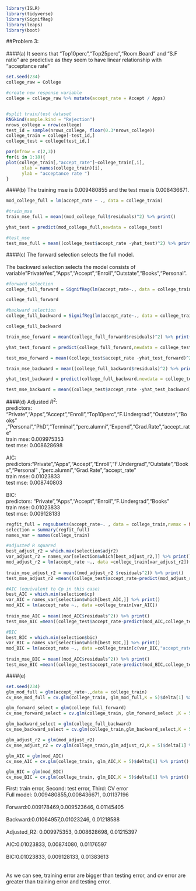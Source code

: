
```r
library(ISLR)
library(tidyverse)
library(SignifReg)
library(leaps)
library(boot)
```
##Problem 3:
\
\
####(a)
It seems that "Top10perc","Top25perc","Room.Board" and "S.F ratio" are predictive as they seem to have linear relationship with "acceptance rate"
```r
set.seed(234)
college_raw = College

#create new response variable
college = college_raw %>% mutate(accept_rate = Accept / Apps)


#split train/test dataset
RNGkind(sample.kind = "Rejection")
nrows_college = nrow(college)
test_id = sample(nrows_college, floor(0.3*nrows_college)) 
college_train = college[-test_id,] 
college_test = college[test_id,] 
```

```r
par(mfrow = c(2,3))
for(i in 1:18){
plot(college_train[,"accept_rate"]~college_train[,i],
      xlab = names(college_train)[i],
      ylab = "acceptance rate ")
}
```

####(b)
The training mse is 0.009480855 and the test mse is 0.008436671. 
```r
mod_college_full = lm(accept_rate ~ ., data = college_train)

#train_mse
train_mse_full = mean((mod_college_full$residuals)^2) %>% print()

yhat_test = predict(mod_college_full,newdata = college_test) 

#test_mse
test_mse_full = mean((college_test$accept_rate -yhat_test)^2) %>% print()
```
####(c)
The forward selection selects the full model. 
\
\
The backward selection selects the model consists of variable"PrivateYes","Apps","Accept","Enroll","Outstate","Books","Personal". 
```r
#forward selection
college_full_forward = SignifReg(lm(accept_rate~., data = college_train), alpha = 0.05, direction = "forward", correction = "None", trace = FALSE) 

college_full_forward

#backward selection
college_full_backward = SignifReg(lm(accept_rate~., data = college_train), alpha = 0.05, direction = "backward", correction = "None", trace = FALSE)

college_full_backward 
```


```r
train_mse_forward = mean((college_full_forward$residuals)^2) %>% print()

yhat_test_forward = predict(college_full_forward,newdata = college_test)

test_mse_forward = mean((college_test$accept_rate -yhat_test_forward)^2) %>% print()
```

```r
train_mse_backward = mean((college_full_backward$residuals)^2) %>% print()

yhat_test_backward = predict(college_full_backward,newdata = college_test)

test_mse_backward = mean((college_test$accept_rate -yhat_test_backward)^2) %>% print()
```
####(d)
Adjusted $R^2$:
\
predictors: "Private","Apps","Accept","Enroll","Top10perc","F.Undergrad","Outstate","Books"     ,"Personal","PhD","Terminal","perc.alumni","Expend","Grad.Rate","accept_rate"
\
train mse: 0.009975353
\
test mse: 0.008628698
\
\
AIC:
\
predictors:"Private","Apps","Accept","Enroll","F.Undergrad","Outstate","Books","Personal"   ,"perc.alumni","Grad.Rate","accept_rate"
\
train mse: 0.01023833
\
test mse: 0.008740803
\
\
BIC:
\
predictors: "Private","Apps","Accept","Enroll","F.Undergrad","Books"
\
train mse: 0.01023833
\
test mse: 0.009128133


```r
regfit_full = regsubsets(accept_rate~. , data = college_train,nvmax = NULL) 
selection = summary(regfit_full)
names_var = names(college_train) 
```

```r
#adjusted R squared 
best_adjust_r2 = which.max(selection$adjr2)
var_adjust_r2 = names_var[selection$which[best_adjust_r2,]] %>% print()
mod_adjust_r2 = lm(accept_rate ~., data =college_train[var_adjust_r2])
      
train_mse_adjust_r2 = mean((mod_adjust_r2 $residuals^2)) %>% print()
test_mse_adjust_r2 =mean((college_test$accept_rate-predict(mod_adjust_r2,college_test))^2)%>% print()
```
```r
#AIC (equivalent to Cp in this case)
best_AIC = which.min(selection$cp)
var_AIC = names_var[selection$which[best_AIC,]] %>% print()
mod_AIC = lm(accept_rate ~., data =college_train[var_AIC])
      
train_mse_AIC = mean((mod_AIC$residuals^2)) %>% print()
test_mse_AIC =mean((college_test$accept_rate-predict(mod_AIC,college_test))^2)%>% print()
```
```r
#BIC 
best_BIC = which.min(selection$bic)
var_BIC = names_var[selection$which[best_BIC,]] %>% print()
mod_BIC = lm(accept_rate ~., data =college_train[c(var_BIC,"accept_rate")])
      
train_mse_BIC = mean((mod_AIC$residuals^2)) %>% print()
test_mse_BIC =mean((college_test$accept_rate-predict(mod_BIC,college_test))^2)%>% print()
```
####(e)
```r
set.seed(234)
glm_mod_full = glm(accept_rate~.,data = college_train) 
cv_mse_mod_full = cv.glm(college_train, glm_mod_full,K = 5)$delta[1] %>% print()

glm_forward_select = glm(college_full_forward)
cv_mse_forward_select = cv.glm(college_train, glm_forward_select ,K = 5)$delta[1] %>% print()

glm_backward_select = glm(college_full_backward)
cv_mse_backward_select = cv.glm(college_train,glm_backward_select,K = 5)$delta[1]%>% print()

glm_adjust_r2 = glm(mod_adjust_r2)
cv_mse_adjust_r2 = cv.glm(college_train,glm_adjust_r2,K = 5)$delta[1] %>% print()

glm_AIC = glm(mod_AIC)
cv_mse_AIC = cv.glm(college_train, glm_AIC,K = 5)$delta[1] %>% print()

glm_BIC = glm(mod_BIC)
cv_mse_BIC = cv.glm(college_train, glm_BIC,K = 5)$delta[1] %>% print()

```
First: train error, Second: test error, Third: CV error 
\
Full model: 0.009480855,0.008436671, 0.01137196
\
\
Forward:0.009178469,0.009523646,  0.01145405 
\
\
Backward:0.01064957,0.01023246, 0.01218588
\
\
Adjusted_R2: 0.009975353, 0.008628698, 0.01215397
\
\
AIC:0.01023833, 0.00874080,  0.01176597
\
\
BIC:0.01023833, 0.009128133, 0.01383613
\
\
\
As we can see, training error are bigger than testing error, and cv error are greater than training error and testing error.





